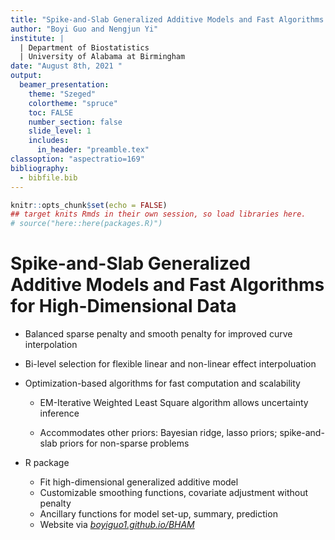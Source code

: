```yaml
---
title: "Spike-and-Slab Generalized Additive Models and Fast Algorithms for High-Dimensional Data"
author: "Boyi Guo and Nengjun Yi"
institute: |
  | Department of Biostatistics
  | University of Alabama at Birmingham
date: "August 8th, 2021 "
output: 
  beamer_presentation:
    theme: "Szeged"
    colortheme: "spruce"
    toc: FALSE
    number_section: false
    slide_level: 1
    includes:
      in_header: "preamble.tex"
classoption: "aspectratio=169"
bibliography:
  - bibfile.bib
---
```


```r
knitr::opts_chunk$set(echo = FALSE)
## target knits Rmds in their own session, so load libraries here.
# source("here::here(packages.R)")
```


# Spike-and-Slab Generalized Additive Models and Fast Algorithms for High-Dimensional Data
* Balanced sparse penalty and smooth penalty for improved curve interpolation


* Bi-level selection for flexible linear and non-linear effect interpoluation


* Optimization-based algorithms for fast computation and scalability
  
  * EM-Iterative Weighted Least Square algorithm allows uncertainty inference
  
  * Accommodates other priors: Bayesian ridge, lasso priors; spike-and-slab priors for non-sparse problems

* R package \texttt{BHAM}
  - Fit high-dimensional generalized additive model
  - Customizable smoothing functions, covariate adjustment without penalty
  - Ancillary functions for model set-up, summary, prediction
  - Website via [_boyiguo1.github.io/BHAM_](https://boyiguo1.github.io/BHAM/)


